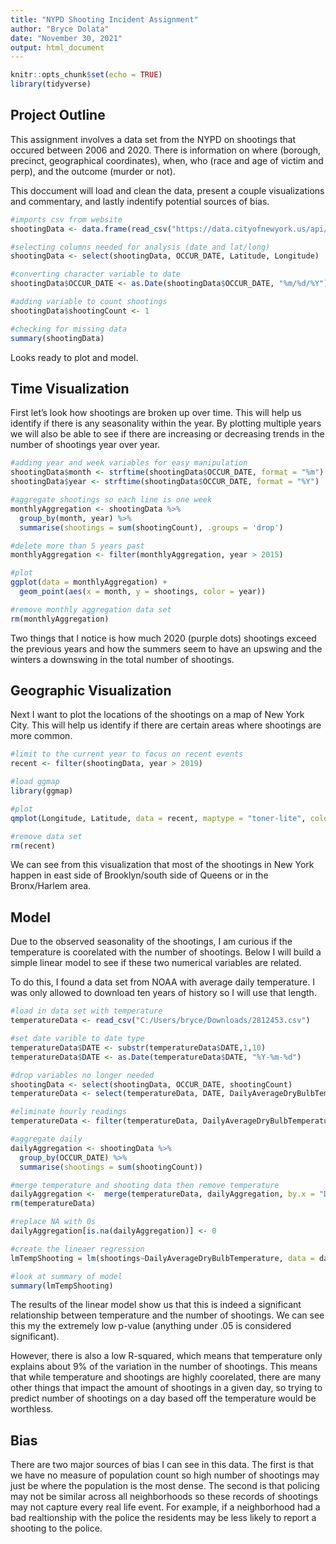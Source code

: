 ---
title: "NYPD Shooting Incident Assignment"
author: "Bryce Dolata"
date: "November 30, 2021"
output: html_document
---

```{r setup, include=FALSE}
knitr::opts_chunk$set(echo = TRUE)
library(tidyverse)
```

## Project Outline

This assignment involves a data set from the NYPD on shootings that occured between 2006 and 2020. There is information on where (borough, precinct, geographical coordinates), when, who (race and age of victim and perp), and the outcome (murder or not).

This doccument will load and clean the data, present a couple visualizations and commentary, and lastly indentify potential sources of bias. 

```{r import and tidy}
#imports csv from website
shootingData <- data.frame(read_csv("https://data.cityofnewyork.us/api/views/833y-fsy8/rows.csv?accessType=DOWNLOAD"))

#selecting columns needed for analysis (date and lat/long)
shootingData <- select(shootingData, OCCUR_DATE, Latitude, Longitude)

#converting character variable to date
shootingData$OCCUR_DATE <- as.Date(shootingData$OCCUR_DATE, "%m/%d/%Y")

#adding variable to count shootings
shootingData$shootingCount <- 1

#checking for missing data
summary(shootingData)
```
Looks ready to plot and model.


## Time Visualization

First let's look how shootings are broken up over time. This will help us identify if there is any seasonality within the year. By plotting multiple years we will also be able to see if there are increasing or decreasing trends in the number of shootings year over year.

```{r time visual}

#adding year and week variables for easy manipulation
shootingData$month <- strftime(shootingData$OCCUR_DATE, format = "%m")
shootingData$year <- strftime(shootingData$OCCUR_DATE, format = "%Y")

#aggregate shootings so each line is one week
monthlyAggregation <- shootingData %>% 
  group_by(month, year) %>% 
  summarise(shootings = sum(shootingCount), .groups = 'drop')

#delete more than 5 years past
monthlyAggregation <- filter(monthlyAggregation, year > 2015)

#plot
ggplot(data = monthlyAggregation) + 
  geom_point(aes(x = month, y = shootings, color = year))

#remove monthly aggregation data set
rm(monthlyAggregation)
```

Two things that I notice is how much 2020 (purple dots) shootings exceed the previous years and how the summers seem to have an upswing and the winters a downswing in the total number of shootings.


## Geographic Visualization

Next I want to plot the locations of the shootings on a map of New York City. This will help us identify if there are certain areas where shootings are more common. 

```{r map visual}
#limit to the current year to focus on recent events
recent <- filter(shootingData, year > 2019)

#load ggmap
library(ggmap)

#plot
qmplot(Longitude, Latitude, data = recent, maptype = "toner-lite", color = I("red"))

#remove data set
rm(recent)
```

We can see from this visualization that most of the shootings in New York happen in east side of Brooklyn/south side of Queens or in the Bronx/Harlem area.


## Model

Due to the observed seasonality of the shootings, I am curious if the temperature is coorelated with the number of shootings. Below I will build a simple linear model to see if these two numerical variables are related.

To do this, I found a data set from NOAA with average daily temperature. I was only allowed to download ten years of history so I will use that length.

```{r temperature model}

#load in data set with temperature 
temperatureData <- read_csv("C:/Users/bryce/Downloads/2812453.csv")

#set date varible to date type
temperatureData$DATE <- substr(temperatureData$DATE,1,10)
temperatureData$DATE <- as.Date(temperatureData$DATE, "%Y-%m-%d")

#drop variables no longer needed
shootingData <- select(shootingData, OCCUR_DATE, shootingCount)
temperatureData <- select(temperatureData, DATE, DailyAverageDryBulbTemperature)

#eliminate hourly readings
temperatureData <- filter(temperatureData, DailyAverageDryBulbTemperature > 0)

#aggregate daily
dailyAggregation <- shootingData %>% 
  group_by(OCCUR_DATE) %>% 
  summarise(shootings = sum(shootingCount))

#merge temperature and shooting data then remove temperature
dailyAggregation <-  merge(temperatureData, dailyAggregation, by.x = "DATE", by.y = "OCCUR_DATE", all.x = TRUE)
rm(temperatureData)

#replace NA with 0s
dailyAggregation[is.na(dailyAggregation)] <- 0

#create the lineaer regression
lmTempShooting = lm(shootings~DailyAverageDryBulbTemperature, data = dailyAggregation) 

#look at summary of model
summary(lmTempShooting)
```

The results of the linear model show us that this is indeed a significant relationship between temperature and the number of shootings. We can see this my the extremely low p-value (anything under .05 is considered significant).

However, there is also a low R-squared, which means that temperature only explains about 9% of the variation in the number of shootings. This means that while temperature and shootings are highly coorelated, there are many other things that impact the amount of shootings in a given day, so trying to predict number of shootings on a day based off the temperature would be worthless.

## Bias

 There are two major sources of bias I can see in this data. The first is that we have no measure of population count so high number of shootings may just be where the population is the most dense. The second is that policing may not be similar across all neighborhoods so these records of shootings may not capture every real life event. For example, if a neighborhood had a bad realtionship with the police the residents may be less likely to report a shooting to the police.
 
 